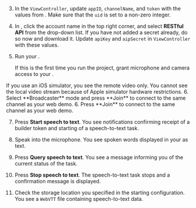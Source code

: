 
3. In the `ViewController`, update `appID`, `channelName`, and `token` with the values from <Vg k="CONSOLE" />. Make sure that the `uid` is set to a non-zero integer.

4. In <Vg k="CONSOLE" />, click the account name in the top right corner, and select **RESTful API** from the drop-down list. If you have not added a secret already, do so now and download it. Update `apiKey` and `aipSecret` in `ViewController` with these values.

5. Run your <Vpl k="CLIENT" />.

    If this is the first time you run the project, grant microphone and camera access to your <Vpl k="CLIENT" />.
<PlatformWrapper platform="ios">
    If you use an iOS simulator, you see the remote video only. You cannot see the local video stream because of <Link target="_blank" to="https://help.apple.com/simulator/mac/current/#/devb0244142d">Apple simulator hardware restrictions</Link>.
</PlatformWrapper>
<ProductWrapper notAllowed="video-calling">
6. Select **Broadcaster** mode and press **Join** to connect to the same channel as your web demo.
</ProductWrapper>

<ProductWrapper product="video-calling">
6. Press **Join** to connect to the same channel as your web demo.
</ProductWrapper>

7. Press **Start speech to text**. You see notifications confirming receipt of a builder token and starting of a speech-to-text task.

8. Speak into the microphone. You see spoken words displayed in your <Vpl k="CLIENT" /> as text.

9. Press **Query speech to text**. You see a message informing you of the current status of the task.

10. Press **Stop speech to text**. The speech-to-text task stops and a confirmation message is displayed.

11. Check the storage location you specified in the starting configuration. You see a `WebVTT` file containing speech-to-text data.